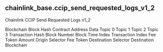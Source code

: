 ## chainlink_base.ccip_send_requested_logs_v1_2 
Chainlink CCIP Send Requested Logs v1_2


<ParamField path="blockchain">
Blockchain
</ParamField>
<ParamField path="block_hash">
Block Hash
</ParamField>
<ParamField path="contract_address">
Contract Address
</ParamField>
<ParamField path="data">
Data
</ParamField>
<ParamField path="topic0">
Topic 0
</ParamField>
<ParamField path="topic1">
Topic 1
</ParamField>
<ParamField path="topic2">
Topic 2
</ParamField>
<ParamField path="topic3">
Topic 3
</ParamField>
<ParamField path="tx_hash">
Transaction Hash
</ParamField>
<ParamField path="block_number">
Block Number
</ParamField>
<ParamField path="block_time">
Block Time
</ParamField>
<ParamField path="index">
Index
</ParamField>
<ParamField path="tx_index">
Transaction Index
</ParamField>
<ParamField path="fee_token_amount">
Fee Token Amount
</ParamField>
<ParamField path="origin_selector">
Origin Selector
</ParamField>
<ParamField path="fee_token">
Fee Token
</ParamField>
<ParamField path="destination_selector">
Destination Selector
</ParamField>
<ParamField path="destination_blockchain">
Destination Blockchain
</ParamField>
